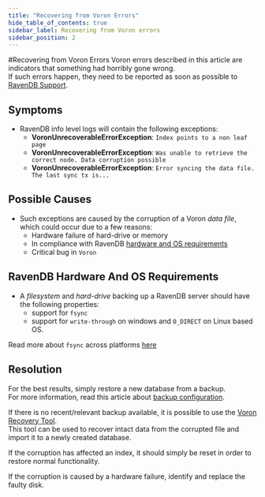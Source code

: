 ```yaml
---
title: "Recovering from Voron Errors"
hide_table_of_contents: true
sidebar_label: Recovering from Voron errors
sidebar_position: 2
---
```



#Recovering from Voron Errors 
Voron errors described in this article are indicators that something had horribly gone wrong.  
If such errors happen, they need to be reported as soon as possible to [RavenDB Support](https://ravendb.net/support/supportrequest).  

## Symptoms  

* RavenDB info level logs will contain the following exceptions:
  * **VoronUnrecoverableErrorException**: `Index points to a non leaf page`  
  * **VoronUnrecoverableErrorException**: `Was unable to retrieve the correct node. Data corruption possible`  
  * **VoronUnrecoverableErrorException**: `Error syncing the data file. The last sync tx is...`  

 

## Possible Causes  

* Such exceptions are caused by the corruption of a Voron _data file_, which could occur due to a few reasons:  
  * Hardware failure of hard-drive or memory  
  * In compliance‏ with RavenDB [hardware and OS requirements](../users-issues/recovering-from-voron-errors.mdx#ravendb-hardware-and-os-requirements)  
  * Critical bug in `Voron`



## RavenDB Hardware And OS Requirements

* A _filesystem_ and _hard-drive_ backing up a RavenDB server should have the following properties:
  * support for `fsync`  
  * support for `write-through` on windows and `O_DIRECT` on Linux based OS.  
  
 Read more about `fsync` across platforms [here](https://web.archive.org/web/20160319103232/https://www.humboldt.co.uk/fsync-across-platforms/)



## Resolution

For the best results, simply restore a new database from a backup.  
For more information, read this article about [backup configuration](../server/configuration/backup-configuration.mdx).  

If there is no recent/relevant backup available, it is possible to use the [Voron Recovery Tool](../server/troubleshooting/voron-recovery-tool.mdx).  
This tool can be used to recover intact data from the corrupted file and import it to a newly created database.  
  
If the corruption has affected an index, it should simply be reset in order to restore normal functionality.  

<Admonition type="note" title="">
If the corruption is caused by a hardware failure, identify and replace the faulty disk.
</Admonition>


